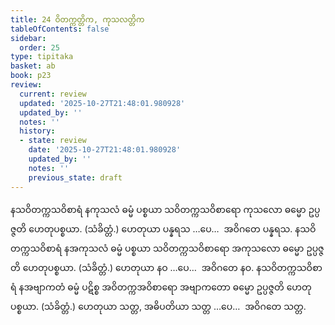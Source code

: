 ```yaml
---
title: 24 ဝိတက္ကတ္တိက, ကုသလတ္တိက
tableOfContents: false
sidebar:
  order: 25
type: tipitaka
basket: ab
book: p23
review:
  current: review
  updated: '2025-10-27T21:48:01.980928'
  updated_by: ''
  notes: ''
  history:
  - state: review
    date: '2025-10-27T21:48:01.980928'
    updated_by: ''
    notes: ''
    previous_state: draft
---
```



<ReviewStatus review={frontmatter.review} showDetails={true} />

<HypothesisAnnotation frontmatter={frontmatter} />

<DynamicBreadcrumb />

<Division number="33" book="p23" e="ch" v="40" p="413">

<Paragraph number="106" book="p23">
နသဝိတက္ကသဝိစာရံ နကုသလံ ဓမ္မံ ပစ္စယာ သဝိတက္ကသဝိစာရော ကုသလော ဓမ္မော ဥပ္ပဇ္ဇတိ ဟေတုပစ္စယာ. (သံခိတ္တံ.) ဟေတုယာ ပန္နရသ …ပေ…  အဝိဂတေ ပန္နရသ.
</Paragraph>

<Paragraph number="107" book="p23">
နသဝိတက္ကသဝိစာရံ နအကုသလံ ဓမ္မံ ပစ္စယာ သဝိတက္ကသဝိစာရော အကုသလော ဓမ္မော ဥပ္ပဇ္ဇတိ ဟေတုပစ္စယာ. (သံခိတ္တံ.) ဟေတုယာ နဝ …ပေ…  အဝိဂတေ နဝ.
</Paragraph>

<Paragraph number="108" book="p23">
နသဝိတက္ကသဝိစာရံ နအဗျာကတံ ဓမ္မံ ပဋိစ္စ အဝိတက္ကအဝိစာရော အဗျာကတော ဓမ္မော ဥပ္ပဇ္ဇတိ ဟေတုပစ္စယာ. (သံခိတ္တံ.) ဟေတုယာ သတ္တ, အဓိပတိယာ သတ္တ …ပေ…  အဝိဂတေ သတ္တ.
</Paragraph>
</Division>